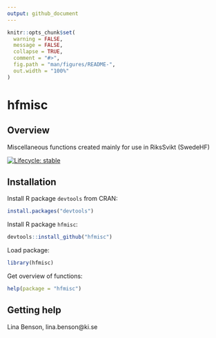 ```yaml
---
output: github_document
---
```


<!-- README.md is generated from README.Rmd. Please edit that file -->


```r
knitr::opts_chunk$set(
  warning = FALSE,
  message = FALSE,
  collapse = TRUE,
  comment = "#>",
  fig.path = "man/figures/README-",
  out.width = "100%"
)
```

# hfmisc

## Overview 


Miscellaneous functions created mainly for use in RiksSvikt (SwedeHF)

<!-- badges: start -->

[![Lifecycle: stable](https://img.shields.io/badge/lifecycle-stable-green.svg)](https://www.tidyverse.org/lifecycle/#stable)

<!-- badges: end -->


## Installation 


Install R package `devtools` from CRAN:

```r
install.packages("devtools")
```

Install R package `hfmisc`: 

```r
devtools::install_github("hfmisc")
```

Load package: 

```r
library(hfmisc)
```

Get overview of functions:

```r
help(package = "hfmisc")
```


## Getting help


Lina Benson, lina.benson@ki.se
